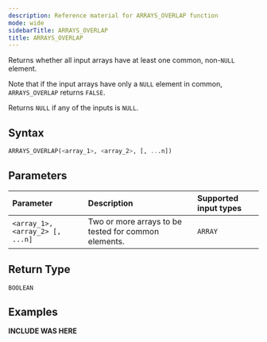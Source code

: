 ```yaml
---
description: Reference material for ARRAYS_OVERLAP function
mode: wide
sidebarTitle: ARRAYS_OVERLAP
title: ARRAYS_OVERLAP
---
```



Returns whether all input arrays have at least one common, non-`NULL` element.

Note that if the input arrays have only a `NULL` element in common, `ARRAYS_OVERLAP` returns `FALSE`.

Returns `NULL` if any of the inputs is `NULL`.

## Syntax


```sql
ARRAYS_OVERLAP(<array_1>, <array_2>, [, ...n])
```

## Parameters 
 

| Parameter        | Description                                                                            | Supported input types |
| :---------------- | :-------------------------------------------------------------------------------------- | :----------|
| `<array_1>, <array_2> [, ...n]` | Two or more arrays to be tested for common elements. | `ARRAY`  |


## Return Type
`BOOLEAN`

## Examples


**INCLUDE WAS HERE**

